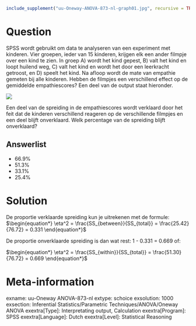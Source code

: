 ```{r, echo = FALSE, results = "hide"}
include_supplement("uu-Oneway-ANOVA-873-nl-graph01.jpg", recursive = TRUE)
```
Question
========
SPSS wordt gebruikt om data te analyseren van een experiment met kinderen. Vier groepen, ieder van 15 kinderen, krijgen elk een ander filmpje over een kind te zien. In groep A) wordt het kind gepest, B) valt het kind en loopt huilend weg, C) valt het kind en wordt het door een leerkracht getroost, en D) speelt het kind. Na afloop wordt de mate van empathie gemeten bij alle kinderen. Hebben de filmpjes een verschillend effect op de gemiddelde empathiescores? Een deel van de output staat hieronder.

![](uu-Oneway-ANOVA-873-nl-graph01.jpg)

Een deel van de spreiding in de empathiescores wordt verklaard door het feit dat de kinderen verschillend reageren op de verschillende filmpjes en een deel blijft onverklaard. Welk percentage van de spreiding blijft onverklaard?

Answerlist
----------
* 66.9%
* 51.3%
* 33.1%
* 25.4%


Solution
========
De proportie verklaarde spreiding kun je uitrekenen met de formule: 
$\begin{equation*} \eta^2 = \frac{SS_{between}}{SS_{total}} = \frac{25.42}{76.72} = 0.331 \end{equation*}$
 
De proportie onverklaarde spreiding is dan wat rest: 1 - 0.331 = 0.669 of:
 
$\begin{equation*} \eta^2 =  \frac{SS_{within}}{SS_{total}} = \frac{51.30}{76.72} = 0.669 \end{equation*}$


Meta-information
================
exname: uu-Oneway ANOVA-873-nl
extype: schoice
exsolution: 1000
exsection: Inferential Statistics/Parametric Techniques/ANOVA/Oneway ANOVA
exextra[Type]: Interpretating output, Calculation
exextra[Program]: SPSS
exextra[Language]: Dutch
exextra[Level]: Statistical Reasoning